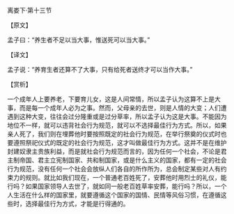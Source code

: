 

离娄下·第十三节

【原文】

孟子曰：“养生者不足以当大事，惟送死可以当大事。”

【译文】

孟子说：“养育生者还算不了大事，只有给死者送终才可以当作大事。”

【赏析】

一个成年人上要养老，下要育儿女，这是人间常情，所以孟子认为这算不上是大事，而是每一个成年人必为之事。然而，父母亲的去世，则是人情的大变；人们遭遇到这种大变，往往会过分隆重或是过分草率，所以孟子认为这是大事。不能因为地位不一样，就可以违背社会行为规范，就可以不选择最佳行为方式。所以，如果亲人死了，我们则在埋葬他时要按照既定的社会行为规范，在举行祭奠的仪式时也要遵照祭祀仪式的既定的社会行为规范，这才叫做最佳行为方式。这并不是在维护封建奴隶主贵族利益，而是就社会行为规范而言的，因为任何一个社会，不论是君主制帝国、君主立宪制国家、共和制国家，或是什么主义的国家，都有一定的社会行为规范，没有任何一个社会会放纵人们各自的所作所为，总会制定某些对人有约束力的规则。就比如我们现在，一个普通老百姓死了，安葬他时用烈士的礼仪，能行吗？如果国家领导人去世了，就如同一般老百姓草率安葬，能行吗？所以，一个人生活在什么样的国家里，就要遵循这个国家的国情、民情等风俗习惯，在遵循这些时，选择最佳行为方式，才能是行得通的。


